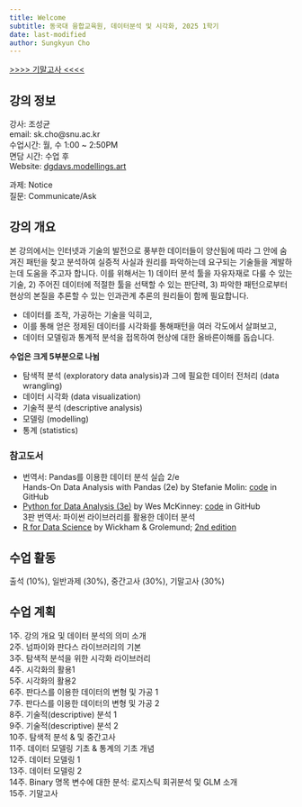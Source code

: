 ```yaml
---
title: Welcome
subtitle: 동국대 융합교육원, 데이터분석 및 시각화, 2025 1학기
date: last-modified
author: Sungkyun Cho
---
```


[>>>> 기말고사 <<<<](https://docs.google.com/document/d/1itjkajvi5OOKA5lEmoqHFbEVt58tRYxYpZhi5cwK1MU/edit?usp=sharing)

## 강의 정보
강사: 조성균  
email: sk.cho@snu.ac.kr  
수업시간: 월, 수 1:00 ~ 2:50PM  
면담 시간: 수업 후  
Website: [dgdavs.modellings.art](https://dgdavs.modellings.art)

과제: Notice  
질문: Communicate/Ask

## 강의 개요
본 강의에서는 인터넷과 기술의 발전으로 풍부한 데이터들이 양산됨에 따라 그 안에 숨겨진 패턴을 찾고 분석하여 실증적 사실과 원리를 파악하는데 요구되는 기술들을 계발하는데 도움을 주고자 합니다. 이를 위해서는 1) 데이터 분석 툴을 자유자재로 다룰 수 있는 기술, 2) 주어진 데이터에 적절한 툴을 선택할 수 있는 판단력, 3) 파악한 패턴으로부터 현상의 본질을 추론할 수 있는 인과관계 추론의 원리들이 함께 필요합니다.

- 데이터를 조작, 가공하는 기술을 익히고, 
- 이를 통해 얻은 정제된 데이터를 시각화를 통해패턴을 여러 각도에서 살펴보고, 
- 데이터 모델링과 통계적 분석을 접목하여 현상에 대한 올바른이해를 돕습니다.

**수업은 크게 5부분으로 나뉨**

- 탐색적 분석 (exploratory data analysis)과 그에 필요한 데이터 전처리 (data wrangling)
- 데이터 시각화 (data visualization) 
- 기술적 분석 (descriptive analysis)
- 모델링 (modelling)
- 통계 (statistics)


### 참고도서

- 번역서: Pandas를 이용한 데이터 분석 실습 2/e  
  Hands-On Data Analysis with Pandas (2e) by Stefanie Molin: 
    [code](https://github.com/stefmolin/Hands-On-Data-Analysis-with-Pandas-2nd-edition) in GitHub 
- [Python for Data Analysis (3e)](https://wesmckinney.com/book/) by Wes McKinney: 
    [code](https://github.com/wesm/pydata-book/tree/3rd-edition) in GitHub  
    3판 번역서: 파이썬 라이브러리를 활용한 데이터 분석
- [R for Data Science](https://r4ds.had.co.nz/index.html) by Wickham & Grolemund; 
    [2nd edition](https://r4ds.hadley.nz/ )


## 수업 활동
출석 (10%), 일반과제 (30%), 중간고사 (30%), 기말고사 (30%)

## 수업 계획
1주. 강의 개요 및 데이터 분석의 의미 소개  
2주. 넘파이와 판다스 라이브러리의 기본  
3주. 탐색적 분석을 위한 시각화 라이브러리  
4주. 시각화의 활용1  
5주. 시각화의 활용2  
6주. 판다스를 이용한 데이터의 변형 및 가공 1  
7주. 판다스를 이용한 데이터의 변형 및 가공 2  
8주. 기술적(descriptive) 분석 1  
9주. 기술적(descriptive) 분석 2  
10주. 탐색적 분석 & 및 중간고사  
11주. 데이터 모델링 기초 & 통계의 기초 개념  
12주. 데이터 모델링 1  
13주. 데이터 모델링 2  
14주. Binary 명목 변수에 대한 분석: 로지스틱 회귀분석 및 GLM 소개  
15주. 기말고사